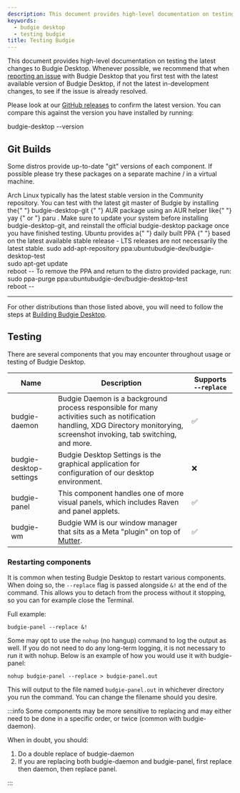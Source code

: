 ```yaml
---
description: This document provides high-level documentation on testing Budgie Desktop.
keywords:
  - budgie desktop
  - testing budgie
title: Testing Budgie
---
```



This document provides high-level documentation on testing the latest changes to Budgie Desktop. Whenever possible, we recommend that when
[reporting an issue](https://github.com/BuddiesOfBudgie/budgie-desktop/issues) with Budgie Desktop that you first test with the latest available version of Budgie Desktop, if not the latest in-development changes,
to see if the issue is already resolved.

Please look at our [GitHub releases](https://github.com/BuddiesOfBudgie/budgie-desktop/releases) to confirm the latest version. You can compare this against the version you have installed by running:

<CodeBlock language="bash">budgie-desktop --version</CodeBlock>

## Git Builds

Some distros provide up-to-date "git" versions of each component. If possible please try these packages on a separate machine / in a virtual machine.

<Tabs>
  <TabItem label="Arch" value="Arch">
    Arch Linux typically has the latest stable version in the Community repository. You can test with the latest git
    master of Budgie by installing the{" "}
    <Link target="_blank" to="https://aur.archlinux.org/packages/budgie-desktop-git">
      budgie-desktop-git
    </Link>{" "}
    AUR package using an AUR helper like{" "}
    <Link target="_blank" to="https://github.com/Jguer/yay">
      yay
    </Link>
    {" or "}
    <Link target="_blank" to="https://github.com/Morganamilo/paru">
      paru
    </Link>
    . Make sure to update your system before installing budgie-desktop-git, and reinstall the official budgie-desktop package
    once you have finished testing.
  </TabItem>
  <TabItem label="Ubuntu" value="ubuntu">
    Ubuntu provides a{" "}
    <Link target="_blank" to="https://launchpad.net/~ubuntubudgie-dev/+archive/ubuntu/budgie-desktop-test">
      daily built PPA
    </Link>{" "}
    based on the latest available stable release - LTS releases are not necessarily the latest stable.
    <CodeBlock language="bash">
      sudo add-apt-repository ppa:ubuntubudgie-dev/budgie-desktop-test
      <br />
      sudo apt-get update
      <br />
      reboot --
    </CodeBlock>
    To remove the PPA and return to the distro provided package, run:
    <CodeBlock language="bash">
      sudo ppa-purge ppa:ubuntubudgie-dev/budgie-desktop-test
      <br />
      reboot --
    </CodeBlock>
  </TabItem>
</Tabs>

---

For other distributions than those listed above, you will need to follow the steps at [Building Budgie Desktop](/developer/workflow/building-budgie-desktop).

## Testing

There are several components that you may encounter throughout usage or testing of Budgie Desktop.

| Name                    | Description                                                                                                                                                                   | Supports `--replace` |
| ----------------------- | ----------------------------------------------------------------------------------------------------------------------------------------------------------------------------- | -------------------- |
| budgie-daemon           | Budgie Daemon is a background process responsible for many activities such as notification handling, XDG Directory monitorying, screenshot invoking, tab switching, and more. | ✅                   |
| budgie-desktop-settings | Budgie Desktop Settings is the graphical application for configuration of our desktop environment.                                                                            | ❌                   |
| budgie-panel            | This component handles one of more visual panels, which includes Raven and panel applets.                                                                                     | ✅                   |
| budgie-wm               | Budgie WM is our window manager that sits as a Meta "plugin" on top of [Mutter](https://gitlab.gnome.org/GNOME/mutter).                                                       | ✅                   |

### Restarting components

It is common when testing Budgie Desktop to restart various components. When doing so, the `--replace` flag is passed alongside `&!` at the end of the command. This allows you to detach from the process
without it stopping, so you can for example close the Terminal.

Full example:

```
budgie-panel --replace &!
```

Some may opt to use the `nohup` (no hangup) command to log the output as well. If you do not need to do any long-term logging, it is not necessary to run it with nohup. Below is an example of how you would use it with budgie-panel:

```
nohup budgie-panel --replace > budgie-panel.out
```

This will output to the file named `budgie-panel.out` in whichever directory you run the command. You can change the filename should you desire.

:::info
Some components may be more sensitive to replacing and may either need to be done in a specific order, or twice (common with budgie-daemon).

When in doubt, you should:

1. Do a double replace of budgie-daemon
2. If you are replacing both budgie-daemon and budgie-panel, first replace then daemon, then replace panel.

:::
